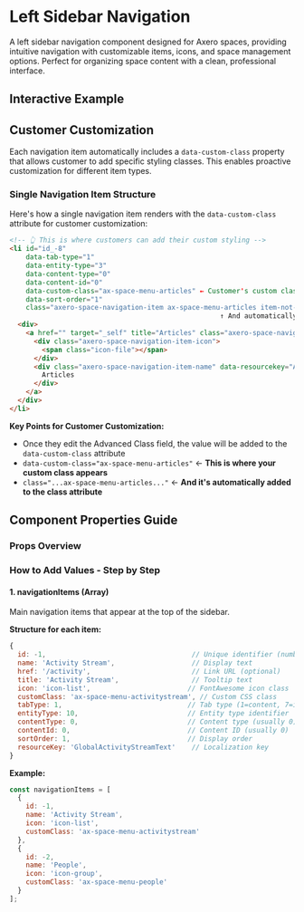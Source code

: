 
<Meta title="Navigation/LeftSidebarNavigation/Docs" />

# Left Sidebar Navigation

A left sidebar navigation component designed for Axero spaces, providing intuitive navigation with customizable items, icons, and space management options. Perfect for organizing space content with a clean, professional interface.

## Interactive Example

<Canvas>
  <Story of={LeftSidebarNavigationStories.Default} />
</Canvas>

## Customer Customization
Each navigation item automatically includes a `data-custom-class` property that allows customer to add specific styling classes. This enables proactive customization for different item types.

### Single Navigation Item Structure

Here's how a single navigation item renders with the `data-custom-class` attribute for customer customization:

```html
<!-- 👆 This is where customers can add their custom styling -->
<li id="id_-8" 
    data-tab-type="1" 
    data-entity-type="3" 
    data-content-type="0" 
    data-content-id="0" 
    data-custom-class="ax-space-menu-articles" ← Customer's custom class goes here
    data-sort-order="1" 
    class="axero-space-navigation-item ax-space-menu-articles item-not-header">
                                                    ↑ And automatically appears here too
  <div>
    <a href="" target="_self" title="Articles" class="axero-space-navigation-link">
      <div class="axero-space-navigation-item-icon">
        <span class="icon-file"></span>
      </div>
      <div class="axero-space-navigation-item-name" data-resourcekey="ArticleManageArticlesText">
        Articles
      </div>
    </a>
  </div>
</li>
```

**Key Points for Customer Customization:**
- Once they edit the Advanced Class field, the value will be added to the `data-custom-class` attribute
- `data-custom-class="ax-space-menu-articles"` ← **This is where your custom class appears**
- `class="...ax-space-menu-articles..."` ← **And it's automatically added to the class attribute**

## Component Properties Guide

### Props Overview

<ArgsTable of={LeftSidebarNavigation} />

### How to Add Values - Step by Step

#### 1. **navigationItems** (Array)
Main navigation items that appear at the top of the sidebar.

**Structure for each item:**
```javascript
{
  id: -1,                                    // Unique identifier (number)
  name: 'Activity Stream',                   // Display text
  href: '/activity',                         // Link URL (optional)
  title: 'Activity Stream',                  // Tooltip text
  icon: 'icon-list',                        // FontAwesome icon class
  customClass: 'ax-space-menu-activitystream', // Custom CSS class
  tabType: 1,                               // Tab type (1=content, 7=info, 8=search)
  entityType: 10,                           // Entity type identifier
  contentType: 0,                           // Content type (usually 0)
  contentId: 0,                             // Content ID (usually 0)
  sortOrder: 1,                             // Display order
  resourceKey: 'GlobalActivityStreamText'    // Localization key
}
```

**Example:**
```javascript
const navigationItems = [
  {
    id: -1,
    name: 'Activity Stream',
    icon: 'icon-list',
    customClass: 'ax-space-menu-activitystream'
  },
  {
    id: -2,
    name: 'People',
    icon: 'icon-group',
    customClass: 'ax-space-menu-people'
  }
];
```